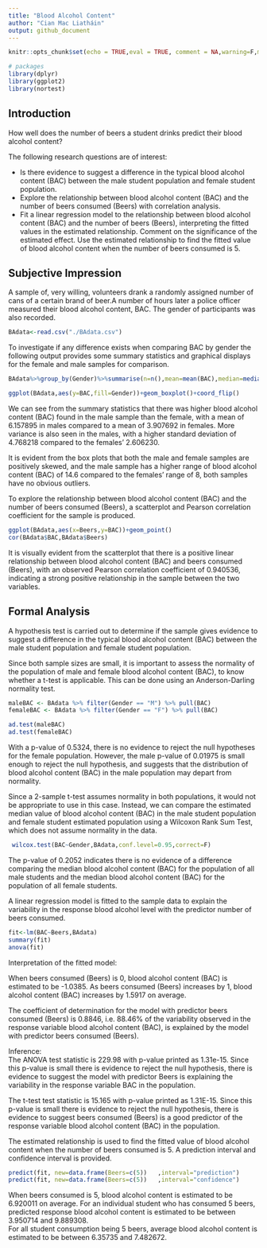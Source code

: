 ```yaml
---
title: "Blood Alcohol Content"
author: "Cian Mac Liatháin"
output: github_document
---
```


```r
knitr::opts_chunk$set(echo = TRUE,eval = TRUE, comment = NA,warning=F,message=F)

```

```r
# packages
library(dplyr)
library(ggplot2)
library(nortest)

```



## Introduction

How well does the number of beers a student drinks predict their blood alcohol content?

The following research questions are of interest:

* Is there evidence to suggest a difference in the typical blood alcohol content (BAC) between the male student population and female  student population. 
* Explore the relationship between blood alcohol content (BAC) and the number of beers consumed (Beers) with correlation analysis.
* Fit a linear regression model to the relationship between blood alcohol content (BAC) and the number of beers (Beers), interpreting the fitted values in the estimated relationship. Comment on the significance of the estimated effect. Use the estimated relationship to find the fitted value of blood alcohol content when the number of beers consumed is 5.



## Subjective Impression

A sample of, very willing, volunteers drank a randomly assigned number of cans of a certain brand of beer.A number of hours  later a police officer measured their blood alcohol content, BAC. The gender of participants was also recorded.    



```r
BAdata<-read.csv("./BAdata.csv")
```


To investigate if any difference exists when comparing BAC by gender  the  following output provides some summary statistics and graphical displays for the female and male samples for comparison.


```r
BAdata%>%group_by(Gender)%>%summarise(n=n(),mean=mean(BAC),median=median(BAC), sd=sd(BAC), min= min(BAC),  max=max(BAC))

ggplot(BAdata,aes(y=BAC,fill=Gender))+geom_boxplot()+coord_flip()
```


We can see from the summary statistics that there was higher blood alcohol content (BAC) found in the male sample than the female, with a mean of 6.157895  in males compared to a mean of 3.907692 in females. More variance is also seen in the males, with a higher standard deviation of 4.768218 compared to the females' 2.606230. 

It is evident from the box plots that both the male and female samples are positively skewed, and the male sample has a higher range of blood alcohol content (BAC) of 14.6 compared to the females' range of 8, both samples have no obvious outliers.


To explore the relationship between blood alcohol content (BAC) and the number of beers consumed (Beers), a scatterplot and Pearson correlation coefficient for the sample is produced.


```r
ggplot(BAdata,aes(x=Beers,y=BAC))+geom_point()
cor(BAdata$BAC,BAdata$Beers)
```
It is visually evident from the scatterplot that there is a positive linear relationship between blood alcohol content (BAC) and beers consumed (Beers), with an observed Pearson correlation coefficient of 0.940536, indicating a strong positive relationship in the sample between the two variables.



## Formal Analysis 

A hypothesis test is carried out to determine if the sample gives evidence to suggest a difference in the typical blood alcohol content (BAC) between the male student population and female student population. 

Since both sample sizes are small, it is important to assess the normality of the population of male and female blood alcohol content (BAC), to know whether a t-test is applicable. This can be done using an Anderson-Darling normality test.

```r
maleBAC <- BAdata %>% filter(Gender == "M") %>% pull(BAC)
femaleBAC <- BAdata %>% filter(Gender == "F") %>% pull(BAC)

ad.test(maleBAC)
ad.test(femaleBAC)
```
With a p-value of 0.5324, there is no evidence to reject the null hypotheses for the female population. However, the male p-value of 0.01975 is small enough to reject the null hypothesis, and suggests that the distribution of blood alcohol content (BAC) in the male population may depart from normality.

Since a 2-sample t-test assumes normality in both populations, it would not be appropriate to use in this case. Instead, we can compare the estimated median value of blood alcohol content (BAC) in the male student population and female student estimated population using a Wilcoxon Rank Sum Test, which does not assume normality in the data.
```r
 wilcox.test(BAC~Gender,BAdata,conf.level=0.95,correct=F)
```
The p-value of 0.2052 indicates there is no evidence of a difference comparing the median blood alcohol content (BAC) for the population of all male students and the median blood alcohol content (BAC) for the population of all female students.



A linear regression model is fitted to the sample data to explain the variability in the response blood alcohol level with the predictor number of beers consumed.
```r
fit<-lm(BAC~Beers,BAdata)
summary(fit)
anova(fit)
```
Interpretation of the fitted model:    

When beers consumed (Beers) is 0, blood alcohol content (BAC) is estimated to be -1.0385. As beers consumed (Beers) increases by 1, blood alcohol content (BAC) increases by 1.5917 on average.


The coefficient of determination for the model with predictor beers consumed (Beers) is 0.8846, i.e. 88.46% of the variability observed in the response variable blood alcohol content (BAC), is explained by the model with predictor beers consumed (Beers).

Inference:     
 The ANOVA test statistic is 229.98 with p-value printed as 1.31e-15. Since this p-value is small there is evidence to reject the null hypothesis, there is evidence to suggest the model with predictor Beers is explaining the variability in the response variable BAC in the population.  

The t-test test statistic is 15.165 with p-value printed as 1.31E-15. Since this p-value is small there is evidence to reject the null hypothesis, there is evidence to suggest beers consumed (Beers) is a good predictor of the response variable blood alcohol content (BAC) in the population.




The estimated relationship is used to find the fitted value of blood alcohol content when the number of beers consumed is 5. A prediction interval and confidence interval is provided.

```r
predict(fit, new=data.frame(Beers=c(5))   ,interval="prediction")
predict(fit, new=data.frame(Beers=c(5))   ,interval="confidence")
```
When beers consumed is 5, blood alcohol content is estimated to be 6.920011 on average.
For an individual student who has consumed 5 beers, predicted response blood alcohol content is estimated to be between 3.950714 and 9.889308.     
For all student consumption being 5 beers, average blood alcohol content is estimated to be between 6.35735 and 7.482672. 
